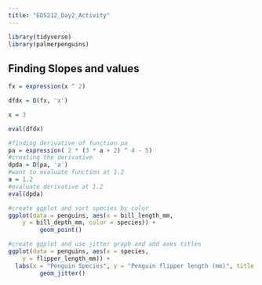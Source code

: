 ```yaml
---
title: "EDS212_Day2_Activity"
---
```


```r
library(tidyverse)
library(palmerpenguins)
```

## Finding Slopes and values

```r
fx = expression(x ^ 2)

dfdx = D(fx, 'x')

x = 3

eval(dfdx)
```

```r
#finding derivative of function pa
pa = expression( 2 * (3 * a + 2) ^ 4 - 5)
#creating the derivative
dpda = D(pa, 'a')
#want to evaluate function at 1.2
a = 1.2
#evaluate derivative at 1.2
eval(dpda)
```

```r
#create ggplot and sort species by color
ggplot(data = penguins, aes(x = bill_length_mm,
    y = bill_depth_mm, color = species)) +
         geom_point()
```

```r
#create ggplot and use jitter graph and add axes titles
ggplot(data = penguins, aes(x = species,
    y = flipper_length_mm)) +
  labs(x = "Penguin Species", y = "Penguin flipper length (mm)", title = "Penguin flipper length by Species") +
         geom_jitter()
```
